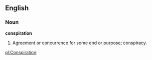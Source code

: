 ==English==

===Noun===

'''conspiration'''

#Agreement or concurrence for some end or purpose; conspiracy.

[[pl:Conspiration]]